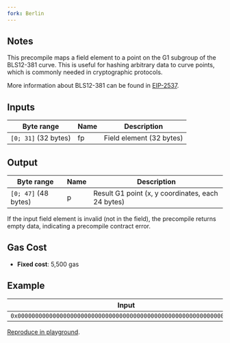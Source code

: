 ```yaml
---
fork: Berlin
---
```


## Notes

This precompile maps a field element to a point on the G1 subgroup of the BLS12-381 curve. This is useful for hashing arbitrary data to curve points, which is commonly needed in cryptographic protocols.

More information about BLS12-381 can be found in [EIP-2537](https://eips.ethereum.org/EIPS/eip-2537).

## Inputs

| Byte range | Name | Description |
|------------|------|-------------|
| `[0; 31]` (32 bytes) | fp | Field element (32 bytes) |

## Output

| Byte range | Name | Description |
|------------|------|-------------|
| `[0; 47]` (48 bytes) | p | Result G1 point (x, y coordinates, each 24 bytes) |

If the input field element is invalid (not in the field), the precompile returns empty data, indicating a precompile contract error.

## Gas Cost

- **Fixed cost**: 5,500 gas

## Example

| Input | Output |
|-------|--------|
| `0x0000000000000000000000000000000000000000000000000000000000000001` | `0x17f1d3a73197d7942695638c4fa9ac0fc3688c4f9774b905a14e3a3f171bac586c55e83ff97a1aeffb3af00adb22c6bb` |

[Reproduce in playground](/playground?unit=Wei&codeType=Mnemonic&code='jFirsNplace_parameters%20in%20memoryZ0000000000000000000000000000000000000000000000000000000000000001wfpY~YqqjDo_call~32JSizeX32JOffsetX8VSize~VOffset~18waddressW4QFFFFFFFFwgasqSTATICCALLqqjPut_resulNalonKon_stackqPOPX48qMLOAD'~W18%20w%20jq%5Cnj%2F%2F%20_%20thKZW48QY0qMSTOREX~0xWqPUSHV0wargsQ%200xNt%20Ke%20Jwret%01JKNQVWXYZ_jqw~_).
